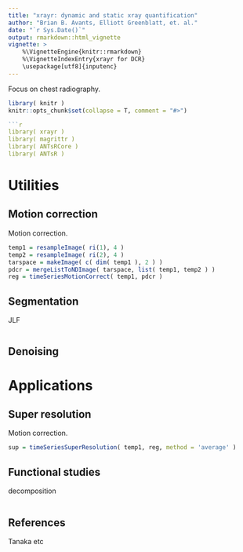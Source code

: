 ```yaml
---
title: "xrayr: dynamic and static xray quantification"
author: "Brian B. Avants, Elliott Greenblatt, et. al."
date: "`r Sys.Date()`"
output: rmarkdown::html_vignette
vignette: >
    %\VignetteEngine{knitr::rmarkdown}
    %\VignetteIndexEntry{xrayr for DCR}
    \usepackage[utf8]{inputenc}
---
```


Focus on chest radiography.

```r
library( knitr )
knitr::opts_chunk$set(collapse = T, comment = "#>")

```r
library( xrayr )
library( magrittr )
library( ANTsRCore )
library( ANTsR )
```

# Utilities

## Motion correction

Motion correction.

```r
temp1 = resampleImage( ri(1), 4 )
temp2 = resampleImage( ri(2), 4 )
tarspace = makeImage( c( dim( temp1 ), 2 ) )
pdcr = mergeListToNDImage( tarspace, list( temp1, temp2 ) )
reg = timeSeriesMotionCorrect( temp1, pdcr )
```


## Segmentation

JLF

```r
```

## Denoising



# Applications

## Super resolution

Motion correction.

```r
sup = timeSeriesSuperResolution( temp1, reg, method = 'average' )
```



## Functional studies

decomposition

```r
```



## References

Tanaka etc
